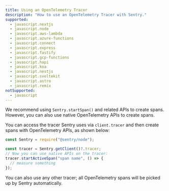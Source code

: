 ```yaml
---
title: Using an OpenTelemetry Tracer
description: "How to use an OpenTelemetry Tracer with Sentry."
supported:
  - javascript.nextjs
  - javascript.node
  - javascript.aws-lambda
  - javascript.azure-functions
  - javascript.connect
  - javascript.express
  - javascript.fastify
  - javascript.gcp-functions
  - javascript.hapi
  - javascript.koa
  - javascript.nestjs
  - javascript.sveltekit
  - javascript.astro
  - javascript.remix
notSupported:
  - javascript
---
```


We recommend using `Sentry.startSpan()` and related APIs to create spans. However, you can also use native OpenTelemetry APIs to create spans.

You can access the tracer Sentry uses via `client.tracer` and then create spans with OpenTelemetry APIs, as shown below:

```javascript
const Sentry = require("@sentry/node");

const tracer = Sentry.getClient()?.tracer;
// Now you can use native APIs on the tracer:
tracer.startActiveSpan("span name", () => {
  // measure something
});
```

You can also use any other tracer; all OpenTelemetry spans will be picked up by Sentry automatically.
